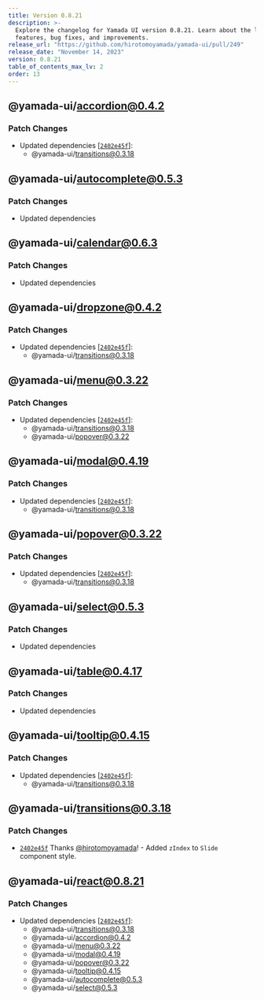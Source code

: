 ```yaml
---
title: Version 0.8.21
description: >-
  Explore the changelog for Yamada UI version 0.8.21. Learn about the latest
  features, bug fixes, and improvements.
release_url: "https://github.com/hirotomoyamada/yamada-ui/pull/249"
release_date: "November 14, 2023"
version: 0.8.21
table_of_contents_max_lv: 2
order: 13
---
```


## @yamada-ui/accordion@0.4.2

### Patch Changes

- Updated dependencies \[[`2402e45f`](https://github.com/hirotomoyamada/yamada-ui/commit/2402e45f1267928c792f37259153e4d78d0e33cd)]:
  - @yamada-ui/transitions@0.3.18

## @yamada-ui/autocomplete@0.5.3

### Patch Changes

- Updated dependencies

## @yamada-ui/calendar@0.6.3

### Patch Changes

- Updated dependencies

## @yamada-ui/dropzone@0.4.2

### Patch Changes

- Updated dependencies \[[`2402e45f`](https://github.com/hirotomoyamada/yamada-ui/commit/2402e45f1267928c792f37259153e4d78d0e33cd)]:
  - @yamada-ui/transitions@0.3.18

## @yamada-ui/menu@0.3.22

### Patch Changes

- Updated dependencies \[[`2402e45f`](https://github.com/hirotomoyamada/yamada-ui/commit/2402e45f1267928c792f37259153e4d78d0e33cd)]:
  - @yamada-ui/transitions@0.3.18
  - @yamada-ui/popover@0.3.22

## @yamada-ui/modal@0.4.19

### Patch Changes

- Updated dependencies \[[`2402e45f`](https://github.com/hirotomoyamada/yamada-ui/commit/2402e45f1267928c792f37259153e4d78d0e33cd)]:
  - @yamada-ui/transitions@0.3.18

## @yamada-ui/popover@0.3.22

### Patch Changes

- Updated dependencies \[[`2402e45f`](https://github.com/hirotomoyamada/yamada-ui/commit/2402e45f1267928c792f37259153e4d78d0e33cd)]:
  - @yamada-ui/transitions@0.3.18

## @yamada-ui/select@0.5.3

### Patch Changes

- Updated dependencies

## @yamada-ui/table@0.4.17

### Patch Changes

- Updated dependencies

## @yamada-ui/tooltip@0.4.15

### Patch Changes

- Updated dependencies \[[`2402e45f`](https://github.com/hirotomoyamada/yamada-ui/commit/2402e45f1267928c792f37259153e4d78d0e33cd)]:
  - @yamada-ui/transitions@0.3.18

## @yamada-ui/transitions@0.3.18

### Patch Changes

- [`2402e45f`](https://github.com/hirotomoyamada/yamada-ui/commit/2402e45f1267928c792f37259153e4d78d0e33cd) Thanks [@hirotomoyamada](https://github.com/hirotomoyamada)! - Added `zIndex` to `Slide` component style.

## @yamada-ui/react@0.8.21

### Patch Changes

- Updated dependencies \[[`2402e45f`](https://github.com/hirotomoyamada/yamada-ui/commit/2402e45f1267928c792f37259153e4d78d0e33cd)]:
  - @yamada-ui/transitions@0.3.18
  - @yamada-ui/accordion@0.4.2
  - @yamada-ui/menu@0.3.22
  - @yamada-ui/modal@0.4.19
  - @yamada-ui/popover@0.3.22
  - @yamada-ui/tooltip@0.4.15
  - @yamada-ui/autocomplete@0.5.3
  - @yamada-ui/select@0.5.3
